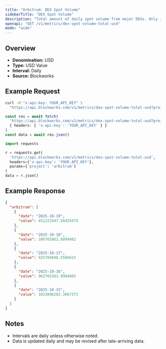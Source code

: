 ```yaml
---
title: "Arbitrum: DEX Spot Volume"
sidebarTitle: "DEX Spot Volume"
description: "Total amount of daily spot volume from major DEXs. Only includes volumes from fee-paying liquidity pools."
openapi: "GET /v1/metrics/dex-spot-volume-total-usd"
mode: "wide"
---
```


## Overview

- **Denomination:** USD
- **Type:** USD Value
- **Interval:** Daily
- **Source:** Blockworks

## Example Request

<CodeGroup>

```bash cURL
curl -H "x-api-key: YOUR_API_KEY" \
  "https://api.blockworks.com/v1/metrics/dex-spot-volume-total-usd?project=arbitrum"
```

```typescript TypeScript
const res = await fetch(
  'https://api.blockworks.com/v1/metrics/dex-spot-volume-total-usd?project=arbitrum',
  { headers: { 'x-api-key': 'YOUR_API_KEY' } }
)
const data = await res.json()
```

```python Python
import requests

r = requests.get(
  'https://api.blockworks.com/v1/metrics/dex-spot-volume-total-usd',
  headers={'x-api-key': 'YOUR_API_KEY'},
  params={'project': 'arbitrum'}
)
data = r.json()
```

</CodeGroup>

## Example Response

```json
{
  "arbitrum": [
    {
      "date": "2025-10-19",
      "value": 451223447.56455475
    },
    {
      "date": "2025-10-18",
      "value": 286765862.8899482
    },
    {
      "date": "2025-10-17",
      "value": 925784606.5586625
    },
    {
      "date": "2025-10-16",
      "value": 962765363.9904605
    },
    {
      "date": "2025-10-15",
      "value": 1033896283.3067371
    }
  ]
}
```

## Notes
- Intervals are daily unless otherwise noted.
- Data is updated daily and may be revised after late-arriving data.